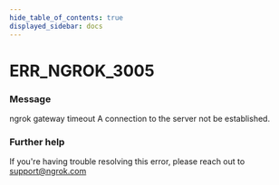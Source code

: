 ```yaml
---
hide_table_of_contents: true
displayed_sidebar: docs
---
```



# ERR_NGROK_3005

### Message

ngrok gateway timeout
A connection to the server not be established.

<ErrorDetails error="err_ngrok_3005" />

### Further help

If you're having trouble resolving this error, please reach out to [support@ngrok.com](mailto:support@ngrok.com?subject=Help%20with%20ERR_NGROK_3005)

